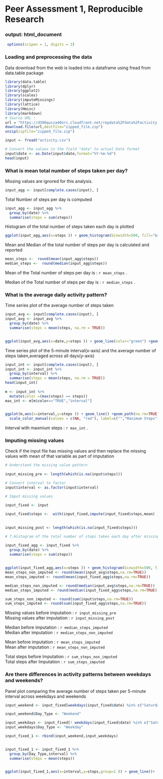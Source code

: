 

# Peer Assessment 1, Reproducible Research

### output: html_document


```r
 options(scipen = 1, digits = 2)

```

### Loading and preprocessing the data 

Data download from the web is loaded into a dataframe using 
fread from data.table package

```r
library(data.table)
library(dplyr)
library(ggplot2)
library(scales)
library(imputeMissings)
library(lattice)
library(Hmisc)
library(markdown)
# Source URL : 
url = "https://d396qusza40orc.cloudfront.net/repdata%2Fdata%2Factivity.zip"
download.file(url,destfile="zipped_file.zip")
unzip(zipfile="zipped_file.zip")

input <- fread("activity.csv")

# Convert the values in the field "date" to actual Date format
input$date <- as.Date(input$date,format="%Y-%m-%d")
head(input)

```

### What is mean total number of steps taken per day?

Missing values are ignored for this analysis.

```r
input_agg <- input[complete.cases(input), ] 
```

Total Number of steps per day is computed 

```r
input_agg <- input_agg %>%
  group_by(date) %>%
  summarise(steps = sum(steps)) 
```

Histogram of the total number of steps taken each day is plotted 
```r
ggplot(input_agg,aes(x=steps )) + geom_histogram(binwidth=500, fill="brown")  + ylab("Frequency") + xlab("Total Number of Steps")  + ggtitle("Total Steps takes each day")
```

Mean and Median of the total number of steps per day is calculated and reported 
```r
mean_steps <-  round(mean(input_agg$steps))
median_steps <-  round(median(input_agg$steps))
```

Mean of the Total number of steps per day is : `r mean_steps` .

Median of the Total number of steps per day is : `r median_steps` .

### What is the average daily activity pattern?

Time series plot of the average number of steps taken
```r
input_avg <- input[complete.cases(input), ] 
input_avg <- input_avg %>%
  group_by(date) %>%
  summarise(steps = mean(steps, na.rm = TRUE)) 

 
ggplot(input_avg,aes(x=date,y=steps )) + geom_line(color="green") +geom_path(na.rm=TRUE) + geom_point()+ ylab("Average Steps # ") + xlab("Date")  + scale_x_date(labels = date_format("%Y-%m-%d"), date_breaks = "1 days") + theme(axis.text.x=element_text(angle=90, hjust=1))+ ggtitle("Time series plot of average number of steps taken")

```

Time series plot of the 5-minute interval(x-axis) and the average number of steps taken,averaged across all days(y-axis)

```r

input_int <- input[complete.cases(input), ] 
input_int <- input_int %>%
  group_by(interval) %>%
  summarise(steps = mean(steps, na.rm = TRUE)) 
head(input_int)
 
m <- input_int %>%  
  mutate(color =(max(steps) == steps)) 
max_int <- m[m$color=="TRUE","interval"] 
 

ggplot(m,aes(x=interval,y=steps )) + geom_line() +geom_path(na.rm=TRUE) + geom_point(aes(color=color))+ ylab("Average Steps # ") + xlab("Time interval")  +  ggtitle("Time series plot of 5 min interval and average steps") +  
  scale_color_manual(values = c(NA, "red"), label=c("","Maximum Steps"))

```

Interval with maxmium steps : `r max_int` .


### Imputing missing values 

Check if the input file has missing values and then replace the missing values with mean of that variable as part of imputation

```r

# Understand the missing value pattern
 
input_missing_pre <- length(which(is.na(input$steps)))

# Convert interval to factor
input$interval <- as.factor(input$interval)

# Imput missing values 

input_fixed <- input
  
input_fixed$steps <-  with(input_fixed,impute(input_fixed$steps,mean) )
 
 
input_missing_post <- length(which(is.na(input_fixed$steps)))

# 7.Histogram of the total number of steps taken each day after missing values are imputed

input_fixed_agg <- input_fixed %>%
  group_by(date) %>%
  summarise(steps = sum(steps)) 
 
 
ggplot(input_fixed_agg,aes(x=steps )) + geom_histogram(binwidth=500, fill="brown")  + ylab("Frequency") + xlab("Total Number of Steps (after imputation)")  + ggtitle("Total Steps takes each day after imputation ")
mean_steps_non_imputed <- round(mean(input_avg$steps,na.rm=TRUE))
mean_steps_imputed <- round(mean(input_fixed_agg$steps,na.rm=TRUE))

median_steps_non_imputed <- round(median(input_avg$steps,na.rm=TRUE))
median_steps_imputed <- round(median(input_fixed_agg$steps,na.rm=TRUE))

sum_steps_non_imputed <- round(sum(input$steps,na.rm=TRUE))
sum_steps_imputed <- round(sum(input_fixed_agg$steps,na.rm=TRUE))


```

 
Missing values before imputation :  `r input_missing_pre  `        
Missing values after imputation :  `r input_missing_post  `    
 
Median before imputation :  `r median_steps_imputed  `        
Median after imputation :  `r median_steps_non_imputed  ` 
 
Mean before imputation :  `r mean_steps_imputed  `        
Mean after imputation :  `r mean_steps_non_imputed  ` 

Total steps before Imputation : `r sum_steps_non_imputed   `   
Total steps after Imputation : `r sum_steps_imputed   `   

### Are there differences in activity patterns between weekdays and weekends?

Panel plot comparing the average number of steps taken per 5-minute interval across weekdays and weekends
```r
input_weekend <- input_fixed[weekdays(input_fixed$date) %in% c("Saturday","Sunday"),]

input_weekend$Day_Type <- "Weekend"

input_weekdays <- input_fixed[! weekdays(input_fixed$date) %in% c("Saturday","Sunday"),]
input_weekdays$Day_Type <- "Weekday"

input_fixed_1 <- rbind(input_weekend,input_weekdays)
 

input_fixed_1 <- input_fixed_1 %>%
  group_by(Day_Type,interval) %>%
  summarise(steps = mean(steps)) 
 

ggplot(input_fixed_1,aes(x=interval,y=steps,group=1 )) + geom_line()+  ylab("Average Steps # ") + xlab("5 minute Interval") +   facet_grid( Day_Type ~ .)   + ggtitle("Pattern comparison between weekdays and weekend ")

```

